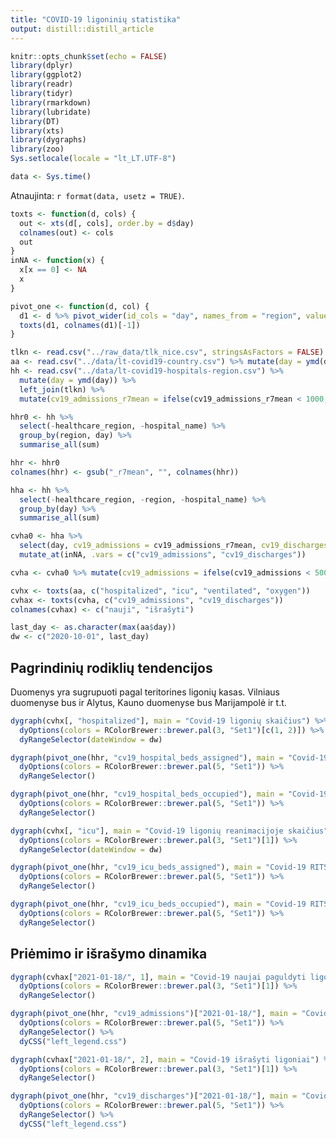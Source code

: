 ```yaml
---
title: "COVID-19 ligoninių statistika"
output: distill::distill_article
---
```


```r
knitr::opts_chunk$set(echo = FALSE)
library(dplyr)
library(ggplot2)
library(readr)
library(tidyr)
library(rmarkdown)
library(lubridate)
library(DT)
library(xts)
library(dygraphs)
library(zoo)
Sys.setlocale(locale = "lt_LT.UTF-8")
```

```r
data <- Sys.time()
```

Atnaujinta: `r format(data, usetz = TRUE)`. 

```r

toxts <- function(d, cols) {
  out <- xts(d[, cols], order.by = d$day)
  colnames(out) <- cols
  out
}
inNA <- function(x) {
  x[x == 0] <- NA
  x
}

pivot_one <- function(d, col) {
  d1 <- d %>% pivot_wider(id_cols = "day", names_from = "region", values_from = all_of(col))
  toxts(d1, colnames(d1)[-1])
}

tlkn <- read.csv("../raw_data/tlk_nice.csv", stringsAsFactors = FALSE)
aa <- read.csv("../data/lt-covid19-country.csv") %>% mutate(day = ymd(day))
hh <- read.csv("../data/lt-covid19-hospitals-region.csv") %>%
  mutate(day = ymd(day)) %>%
  left_join(tlkn) %>%
  mutate(cv19_admissions_r7mean = ifelse(cv19_admissions_r7mean < 1000, cv19_admissions_r7mean, 0))

hhr0 <- hh %>%
  select(-healthcare_region, -hospital_name) %>%
  group_by(region, day) %>%
  summarise_all(sum)

hhr <- hhr0
colnames(hhr) <- gsub("_r7mean", "", colnames(hhr))

hha <- hh %>%
  select(-healthcare_region, -region, -hospital_name) %>%
  group_by(day) %>%
  summarise_all(sum)

cvha0 <- hha %>%
  select(day, cv19_admissions = cv19_admissions_r7mean, cv19_discharges = cv19_discharges_r7mean) %>%
  mutate_at(inNA, .vars = c("cv19_admissions", "cv19_discharges"))

cvha <- cvha0 %>% mutate(cv19_admissions = ifelse(cv19_admissions < 5000, cv19_admissions, NA))

cvhx <- toxts(aa, c("hospitalized", "icu", "ventilated", "oxygen"))
cvhax <- toxts(cvha, c("cv19_admissions", "cv19_discharges"))
colnames(cvhax) <- c("nauji", "išrašyti")

last_day <- as.character(max(aa$day))
dw <- c("2020-10-01", last_day)
```

## Pagrindinių rodiklių tendencijos

Duomenys yra sugrupuoti pagal teritorines ligonių kasas. Vilniaus duomenyse bus ir Alytus, Kauno duomenyse bus Marijampolė ir t.t.

```r
dygraph(cvhx[, "hospitalized"], main = "Covid-19 ligonių skaičius") %>%
  dyOptions(colors = RColorBrewer::brewer.pal(3, "Set1")[c(1, 2)]) %>%
  dyRangeSelector(dateWindow = dw)
```

```r
dygraph(pivot_one(hhr, "cv19_hospital_beds_assigned"), main = "Covid-19 lovų skaičius, 7 dienų vidurkis") %>%
  dyOptions(colors = RColorBrewer::brewer.pal(5, "Set1")) %>%
  dyRangeSelector()
```


```r
dygraph(pivot_one(hhr, "cv19_hospital_beds_occupied"), main = "Covid-19 ligonių skaičius, 7 dienų vidurkis") %>%
  dyOptions(colors = RColorBrewer::brewer.pal(5, "Set1")) %>%
  dyRangeSelector()
```


```r
dygraph(cvhx[, "icu"], main = "Covid-19 ligonių reanimacijoje skaičius") %>%
  dyOptions(colors = RColorBrewer::brewer.pal(3, "Set1")[1]) %>%
  dyRangeSelector(dateWindow = dw)
```

```r
dygraph(pivot_one(hhr, "cv19_icu_beds_assigned"), main = "Covid-19 RITS lovų skaičius, 7 dienų vidurkis") %>%
  dyOptions(colors = RColorBrewer::brewer.pal(5, "Set1")) %>%
  dyRangeSelector()
```

```r
dygraph(pivot_one(hhr, "cv19_icu_beds_occupied"), main = "Covid-19 RITS ligonių skaičius, 7 dienų vidurkis") %>%
  dyOptions(colors = RColorBrewer::brewer.pal(5, "Set1")) %>%
  dyRangeSelector()
```

## Priėmimo ir išrašymo dinamika

```r
dygraph(cvhax["2021-01-18/", 1], main = "Covid-19 naujai paguldyti ligoniai, 7 dienų vidurkis") %>%
  dyOptions(colors = RColorBrewer::brewer.pal(3, "Set1")[1]) %>%
  dyRangeSelector()
```
```r
dygraph(pivot_one(hhr, "cv19_admissions")["2021-01-18/"], main = "Covid-19 naujai paguldyti ligoniai, 7 dienų vidurkis") %>%
  dyOptions(colors = RColorBrewer::brewer.pal(5, "Set1")) %>%
  dyRangeSelector() %>%
  dyCSS("left_legend.css")
```


```r
dygraph(cvhax["2021-01-18/", 2], main = "Covid-19 išrašyti ligoniai") %>%
  dyOptions(colors = RColorBrewer::brewer.pal(3, "Set1")[1]) %>%
  dyRangeSelector()
```

```r
dygraph(pivot_one(hhr, "cv19_discharges")["2021-01-18/"], main = "Covid-19 išrašyti ligoniai, 7 dienų vidurkis") %>%
  dyOptions(colors = RColorBrewer::brewer.pal(5, "Set1")) %>%
  dyRangeSelector() %>%
  dyCSS("left_legend.css")
```
